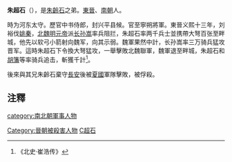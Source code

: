 '''朱超石'''（{{bd|?||418年|}}），是[[朱齡石|朱齡石]]之弟。[[東晉|東晉]]、[[南朝|南朝]]人。

時为河东太守。歷官中书侍郎，封兴平县候。官至寧朔將軍。東晉义熙十三年，刘裕伐[[後秦|姚秦]]，[[北魏明元帝|北魏明元帝]]派[[长孙嵩|长孙嵩]]率兵阻拦，朱超石率两千兵士並携帶大弩百张至畔城，他先以软弓小箭射向魏军，向其示弱。魏軍果然中計，长孙嵩率三万骑兵猛攻晋军。這時朱超石下令換大弩猛攻，一舉擊敗北魏聯軍，魏軍退至畔城，朱超石和[[胡籓|胡籓]]等率骑兵追击，斬獲千計<ref>《北史·崔浩传》</ref>。

後來與其兄朱齡石棄守[[長安|長安]]後被[[夏_(十六國)|夏國]]軍隊擊敗，被俘殺。

==注釋==
{{reflist}}

{{DEFAULTSORT:Z朱超石}}

[[category:南北朝軍事人物|category:南北朝軍事人物]]
[[Category:晉朝被殺害人物|Category:晉朝被殺害人物]]
[[Category:朱姓|C超石]]